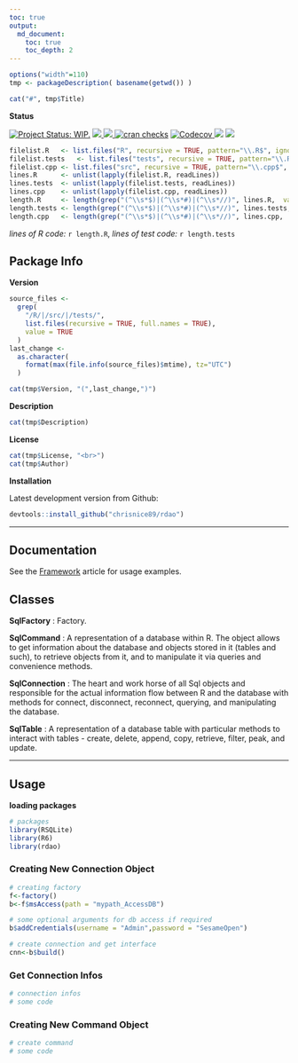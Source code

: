 ```yaml
---
toc: true
output:
  md_document:
    toc: true
    toc_depth: 2
---
```


<!-- README.md is generated from README.Rmd. Please edit that file -->

```r
options("width"=110)
tmp <- packageDescription( basename(getwd()) )
```

```r
cat("#", tmp$Title)
```


**Status**

[![Project Status: WIP.](https://www.repostatus.org/badges/latest/wip.svg)](http://www.repostatus.org/#wip)
<a href="https://travis-ci.org/chrisnice89/rdao">
<img src="https://api.travis-ci.org/chrisnice89/rdao.svg?branch=master">
<a/>
<a href="https://cran.r-project.org/package=rdao">
<img src="http://www.r-pkg.org/badges/version/rdao">
</a>
[![cran checks](https://cranchecks.info/badges/summary/reshape)](https://cran.r-project.org/web/checks/check_results_reshape.html)
<a href="https://codecov.io/gh/chrisnice89/rdao">
<img src="https://codecov.io/gh/chrisnice89/rdao/branch/master/graph/badge.svg" alt="Codecov" />
</a>
<img src="http://cranlogs.r-pkg.org/badges/grand-total/rdao">
<img src="http://cranlogs.r-pkg.org/badges/rdao">


```r
filelist.R   <- list.files("R", recursive = TRUE, pattern="\\.R$", ignore.case = TRUE, full.names = TRUE)
filelist.tests   <- list.files("tests", recursive = TRUE, pattern="\\.R$", ignore.case = TRUE, full.names = TRUE)
filelist.cpp <- list.files("src", recursive = TRUE, pattern="\\.cpp$", ignore.case = TRUE, full.names = TRUE)
lines.R      <- unlist(lapply(filelist.R, readLines))
lines.tests  <- unlist(lapply(filelist.tests, readLines))
lines.cpp    <- unlist(lapply(filelist.cpp, readLines))
length.R     <- length(grep("(^\\s*$)|(^\\s*#)|(^\\s*//)", lines.R,  value = TRUE, invert = TRUE))
length.tests <- length(grep("(^\\s*$)|(^\\s*#)|(^\\s*//)", lines.tests,  value = TRUE, invert = TRUE))
length.cpp   <- length(grep("(^\\s*$)|(^\\s*#)|(^\\s*//)", lines.cpp,  value = TRUE, invert = TRUE))
```

*lines of R code:* `r length.R`, *lines of test code:* `r length.tests`


## Package Info

**Version**

```r
source_files <- 
  grep(
    "/R/|/src/|/tests/",
    list.files(recursive = TRUE, full.names = TRUE), 
    value = TRUE
  )
last_change <- 
  as.character(
    format(max(file.info(source_files)$mtime), tz="UTC")
  )
```


```r
cat(tmp$Version, "(",last_change,")")
```


**Description**

```r
cat(tmp$Description)
```


**License**

```r
cat(tmp$License, "<br>")
cat(tmp$Author)
```


**Installation**

Latest development version from Github:

```r
devtools::install_github("chrisnice89/rdao")
```


------------------------------------------------------------------------


## Documentation
See the [Framework](https://github.com/ChrisNice89/rdao/docs/articles/Framework.html) article for usage examples.


## Classes

**SqlFactory** : Factory. 

**SqlCommand** : A representation of a database within R. The object allows to 
get information about the database and objects stored in it (tables and such), 
to retrieve objects from it, and to manipulate it via queries and convenience methods. 

**SqlConnection** : The heart and work horse of all Sql objects and responsible for 
the actual information flow between R and the database with methods for connect, 
disconnect, reconnect, querying, and manipulating the database. 

**SqlTable** : A representation of a database table with particular methods to interact with tables - create, delete, append, copy, retrieve, filter, peak, 
and update.


------------------------------------------------------------------------


## Usage

**loading packages**

```r
# packages
library(RSQLite)
library(R6)
library(rdao)
```


### Creating New Connection Object

```r
# creating factory
f<-factory()
b<-f$msAccess(path = "mypath_AccessDB")

# some optional arguments for db access if required
b$addCredentials(username = "Admin",password = "SesameOpen")

# create connection and get interface
cnn<-b$build()
```



### Get Connection Infos

```r
# connection infos
# some code
```



### Creating New Command Object

```r
# create command
# some code
```
